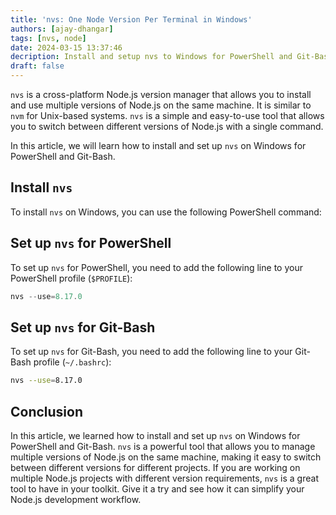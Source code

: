 ```yaml
---
title: 'nvs: One Node Version Per Terminal in Windows'
authors: [ajay-dhangar]
tags: [nvs, node]
date: 2024-03-15 13:37:46
decription: Install and setup nvs to Windows for PowerShell and Git-Bash
draft: false
---
```


`nvs` is a cross-platform Node.js version manager that allows you to install and use multiple versions of Node.js on the same machine. It is similar to `nvm` for Unix-based systems. `nvs` is a simple and easy-to-use tool that allows you to switch between different versions of Node.js with a single command.

<!-- truncate -->

In this article, we will learn how to install and set up `nvs` on Windows for PowerShell and Git-Bash.

## Install `nvs`

To install `nvs` on Windows, you can use the following PowerShell command:



## Set up `nvs` for PowerShell

To set up `nvs` for PowerShell, you need to add the following line to your PowerShell profile (`$PROFILE`):

```powershell
nvs --use=8.17.0
```

## Set up `nvs` for Git-Bash

To set up `nvs` for Git-Bash, you need to add the following line to your Git-Bash profile (`~/.bashrc`):

```bash
nvs --use=8.17.0
```

## Conclusion

In this article, we learned how to install and set up `nvs` on Windows for PowerShell and Git-Bash. `nvs` is a powerful tool that allows you to manage multiple versions of Node.js on the same machine, making it easy to switch between different versions for different projects. If you are working on multiple Node.js projects with different version requirements, `nvs` is a great tool to have in your toolkit. Give it a try and see how it can simplify your Node.js development workflow.